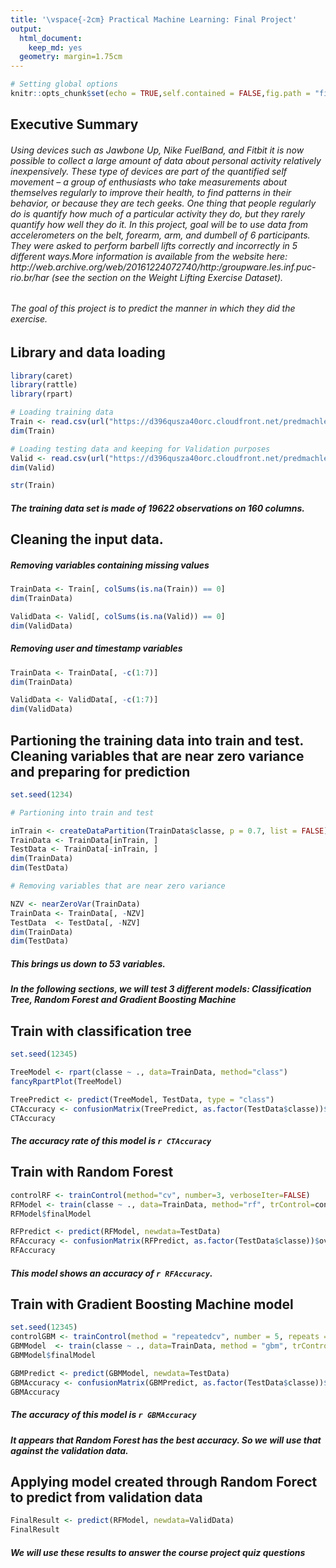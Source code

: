 ```yaml
---
title: '\vspace{-2cm} Practical Machine Learning: Final Project'
output:
  html_document:
    keep_md: yes
  geometry: margin=1.75cm
---
```


```r
# Setting global options
knitr::opts_chunk$set(echo = TRUE,self.contained = FALSE,fig.path = "figures/",fig.width=8, fig.height=4, warning = FALSE)
```

## Executive Summary

###### Using devices such as Jawbone Up, Nike FuelBand, and Fitbit it is now possible to collect a large amount of data about personal activity relatively inexpensively. These type of devices are part of the quantified self movement – a group of enthusiasts who take measurements about themselves regularly to improve their health, to find patterns in their behavior, or because they are tech geeks. One thing that people regularly do is quantify how much of a particular activity they do, but they rarely quantify how well they do it. In this project,  goal will be to use data from accelerometers on the belt, forearm, arm, and dumbell of 6 participants. They were asked to perform barbell lifts correctly and incorrectly in 5 different ways.More information is available from the website here: http://web.archive.org/web/20161224072740/http:/groupware.les.inf.puc-rio.br/har (see the section on the Weight Lifting Exercise Dataset).

###### The goal of this project is to predict the manner in which they did the exercise.

## Library and data loading

\scriptsize
```r
library(caret)
library(rattle)
library(rpart)

# Loading training data
Train <- read.csv(url("https://d396qusza40orc.cloudfront.net/predmachlearn/pml-training.csv"),header=TRUE)
dim(Train)

# Loading testing data and keeping for Validation purposes
Valid <- read.csv(url("https://d396qusza40orc.cloudfront.net/predmachlearn/pml-testing.csv"),header=TRUE)
dim(Valid)

str(Train)

```
\normalsize

##### The training data set is made of 19622 observations on 160 columns. 

## Cleaning the input data.

##### Removing variables containing missing values
```r
TrainData <- Train[, colSums(is.na(Train)) == 0]
dim(TrainData)

ValidData <- Valid[, colSums(is.na(Valid)) == 0]
dim(ValidData)

```

##### Removing user and timestamp variables 
```r
TrainData <- TrainData[, -c(1:7)]
dim(TrainData)

ValidData <- ValidData[, -c(1:7)]
dim(ValidData)

```


## Partioning the training data into train and test. Cleaning variables that are near zero variance and preparing for prediction

```r
set.seed(1234) 

# Partioning into train and test

inTrain <- createDataPartition(TrainData$classe, p = 0.7, list = FALSE)
TrainData <- TrainData[inTrain, ]
TestData <- TrainData[-inTrain, ]
dim(TrainData)
dim(TestData)

# Removing variables that are near zero variance

NZV <- nearZeroVar(TrainData)
TrainData <- TrainData[, -NZV]
TestData  <- TestData[, -NZV]
dim(TrainData)
dim(TestData)
```

##### This brings us down to 53 variables.

##### In the following sections, we will test 3 different models: Classification Tree, Random Forest and Gradient Boosting Machine

## Train with classification tree

\scriptsize
```r
set.seed(12345)

TreeModel <- rpart(classe ~ ., data=TrainData, method="class")
fancyRpartPlot(TreeModel)

TreePredict <- predict(TreeModel, TestData, type = "class")
CTAccuracy <- confusionMatrix(TreePredict, as.factor(TestData$classe))$overall[1]
CTAccuracy

```   
\normalsize

##### The accuracy rate of this model is `r CTAccuracy`

## Train with Random Forest

\scriptsize
```r

controlRF <- trainControl(method="cv", number=3, verboseIter=FALSE)
RFModel <- train(classe ~ ., data=TrainData, method="rf", trControl=controlRF)
RFModel$finalModel

RFPredict <- predict(RFModel, newdata=TestData)
RFAccuracy <- confusionMatrix(RFPredict, as.factor(TestData$classe))$overall[1]
RFAccuracy
```
\normalsize

##### This model shows an accuracy of `r RFAccuracy`.


## Train with Gradient Boosting Machine model

\scriptsize
```r
set.seed(12345)
controlGBM <- trainControl(method = "repeatedcv", number = 5, repeats = 1)
GBMModel  <- train(classe ~ ., data=TrainData, method = "gbm", trControl = controlGBM, verbose = FALSE)
GBMModel$finalModel

GBMPredict <- predict(GBMModel, newdata=TestData)
GBMAccuracy <- confusionMatrix(GBMPredict, as.factor(TestData$classe))$overall[1]
GBMAccuracy

```
\normalsize

##### The accuracy of this model is `r GBMAccuracy`

##### It appears that Random Forest has the best accuracy. So we will use that against the validation data.

## Applying model created through Random Forect to predict from validation data

\scriptsize
```r
FinalResult <- predict(RFModel, newdata=ValidData)
FinalResult
```
\normalsize

##### We will use these results to answer the course project quiz questions